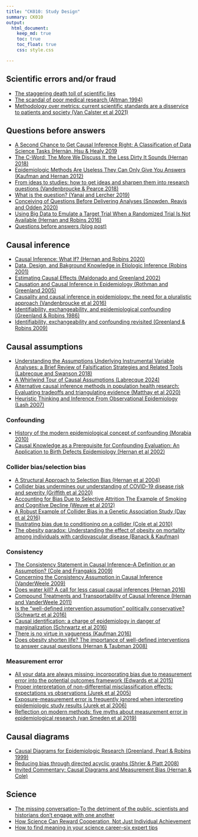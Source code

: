 ```yaml
---
title: "CK010: Study Design"
summary: CK010
output:
  html_document:
    keep_md: true
    toc: true
    toc_float: true
    css: style.css

---
```




## Scientific errors and/or fraud

- [The staggering death toll of scientific lies](https://www.vox.com/future-perfect/368350/scientific-research-fraud-crime-jail-time)
- [The scandal of poor medical research (Altman 1994)](https://www.bmj.com/content/308/6924/283)
- [Methodology over metrics: current scientific standards are a disservice to patients and society (Van Calster et al 2021)](https://www.sciencedirect.com/science/article/pii/S0895435621001700)



## Questions before answers

- [A Second Chance to Get Causal Inference Right: A Classification of Data Science Tasks (Hernán, Hsu & Healy 2019](https://www.tandfonline.com/doi/full/10.1080/09332480.2019.1579578)
- [The C-Word: The More We Discuss It, the Less Dirty It Sounds (Hernan 2018)](https://ajph.aphapublications.org/doi/full/10.2105/AJPH.2018.304392)
- [Epidemiologic Methods Are Useless They Can Only Give You Answers (Kaufman and Hernan 2012)](https://journals.lww.com/epidem/Fulltext/2012/11000/Commentary___Epidemiologic_Methods_Are_UselessThey.3.aspx)
- [From ideas to studies: how to get ideas and sharpen them into research questions (Vandenbroucke & Pearce 2018)](https://www.ncbi.nlm.nih.gov/pmc/articles/PMC5846748/) 
- [What is the question? (Yanai and Lercher 2019)](https://genomebiology.biomedcentral.com/articles/10.1186/s13059-019-1902-1)
- [Conceiving of Questions Before Delivering Analyses (Snowden, Reavis and Odden 2020)](https://pubmed.ncbi.nlm.nih.gov/32501813/)
- [Using Big Data to Emulate a Target Trial When a Randomized Trial Is Not Available (Hernan and Robins 2016)](https://pubmed.ncbi.nlm.nih.gov/26994063/)
- [Questions before answers (blog post)](https://www.jeremylabrecque.org/post/questions_before_answers)

## Causal inference

- [Causal Inference: What If? (Hernan and Robins 2020) ](https://www.hsph.harvard.edu/miguel-hernan/wp-content/uploads/sites/1268/2024/01/hernanrobins_WhatIf_2jan24.pdf)
- [Data, Design, and Bakground Knowledge in Etiologic Inference (Robins 2001)](https://pubmed.ncbi.nlm.nih.gov/11338312/)
- [Estimating Causal Effects (Maldonado and Greenland 2002)](https://academic.oup.com/ije/article/31/2/422/2951425)
- [Causation and Causal Inference in Epidemiology (Rothman and Greenland 2005)](https://ajph.aphapublications.org/doi/full/10.2105/AJPH.2004.059204)
- [Causality and causal inference in epidemiology: the need for a pluralistic approach (Vandenbroucke et al 2016)](https://academic.oup.com/ije/article/45/6/1776/2617148)
- [Identifiability, exchangeability, and epidemiological confounding (Greenland & Robins 1986)](https://pubmed.ncbi.nlm.nih.gov/3771081/)
- [Identifiability, exchangeability and confounding revisited (Greenland & Robins 2009)](https://epi-perspectives.biomedcentral.com/articles/10.1186/1742-5573-6-4)

## Causal assumptions


- [Understanding the Assumptions Underlying Instrumental Variable Analyses: a Brief Review of Falsification Strategies and Related Tools (Labrecque and Swanson 2018)](https://pubmed.ncbi.nlm.nih.gov/30148040/)
- [A Whirlwind Tour of Causal Assumptions (Labrecque 2024)](files/whirlwind.pdf)
- [Alternative causal inference methods in population health research: Evaluating tradeoffs and triangulating evidence (Matthay et al 2020)](https://pubmed.ncbi.nlm.nih.gov/31890846/)
- [Heuristic Thinking and Inference From Observational Epidemiology (Lash 2007)](https://journals.lww.com/epidem/fulltext/2007/01000/heuristic_thinking_and_inference_from.13.aspx)

### Confounding

- [History of the modern epidemiological concept of confounding (Morabia 2010)](https://jech.bmj.com/content/65/4/297)
- [Causal Knowledge as a Prerequisite for Confounding Evaluation: An Application to Birth Defects Epidemiology (Hernan et al 2002)](https://academic.oup.com/aje/article/155/2/176/108106)

### Collider bias/selection bias

- [A Structural Approach to Selection Bias (Hernan et al 2004)](https://journals.lww.com/epidem/fulltext/2004/09000/a_structural_approach_to_selection_bias.20.aspx)
- [Collider bias undermines our understanding of COVID-19 disease risk and severity (Griffith et al 2020)](https://www.nature.com/articles/s41467-020-19478-2)
- [Accounting for Bias Due to Selective Attrition The Example of Smoking and Cognitive Decline (Weuve et al 2012)](https://journals.lww.com/epidem/fulltext/2012/01000/accounting_for_bias_due_to_selective_attrition_.18.aspx)
- [A Robust Example of Collider Bias in a Genetic Association Study (Day et al 2016)](https://www.sciencedirect.com/science/article/pii/S0002929715005145)
- [Illustrating bias due to conditioning on a collider (Cole et al 2010)](https://academic.oup.com/ije/article/39/2/417/680407)
- [The obesity paradox: Understanding the effect of obesity on mortality among individuals with cardiovascular disease (Banack & Kaufman)](https://www.sciencedirect.com/science/article/pii/S0091743514000681?via%3Dihub)

### Consistency

- [The Consistency Statement in Causal Inference--A Definition or an Assumption? (Cole and Frangakis 2009)](https://journals.lww.com/epidem/fulltext/2009/01000/The_Consistency_Statement_in_Causal_Inference__A.3.aspx)
- [Concerning the Consistency Assumption in Causal Inference (VanderWeele 2009)](https://journals.lww.com/epidem/fulltext/2009/11000/concerning_the_consistency_assumption_in_causal.18.aspx)
- [Does water kill? A call for less casual causal inferences (Hernan 2016)](https://www.sciencedirect.com/science/article/pii/S1047279716302800)
- [Compound Treatments and Transportability of Causal Inference (Hernan and VanderWeele 2011)](https://journals.lww.com/epidem/fulltext/2011/05000/compound_treatments_and_transportability_of_causal.18.aspx)
- [Is the “well-defined intervention assumption” politically conservative? (Schwartz et al 2016)](https://www.sciencedirect.com/science/article/pii/S0277953615301933)
- [Causal identification: a charge of epidemiology in danger of marginalization (Schrwartz et al 2016)](https://pubmed.ncbi.nlm.nih.gov/27237595/)
- [There is no virtue in vagueness (Kaufman 2016)](https://www.sciencedirect.com/science/article/pii/S1047279716302824)
- [Does obesity shorten life? The importance of well-defined interventions to answer causal questions (Hernan & Taubman 2008)](https://www.nature.com/articles/ijo200882)


### Measurement error

- [All your data are always missing: incorporating bias due to measurement error into the potential outcomes framework (Edwards et al 2015)](https://academic.oup.com/ije/article/44/4/1452/667247)
- [Proper interpretation of non-differential misclassification effects: expectations vs observations (Jurek et al 2005)](https://academic.oup.com/ije/article/34/3/680/682302)
- [Exposure-measurement error is frequently ignored when interpreting epidemiologic study results (Jurek et al 2006)](https://link.springer.com/article/10.1007/s10654-006-9083-0)
- [Reflection on modern methods: five myths about measurement error in epidemiological research (van Smeden et al 2019)](https://academic.oup.com/ije/article/49/1/338/5671729)


## Causal diagrams

- [Causal Diagrams for Epidemiologic Research (Greenland, Pearl & Robins 1999)](https://journals.lww.com/epidem/Abstract/1999/01000/Causal_Diagrams_for_Epidemiologic_Research.8.aspx)
- [Reducing bias through directed acyclic graphs (Shrier & Platt 2008)](https://bmcmedresmethodol.biomedcentral.com/articles/10.1186/1471-2288-8-70)
- [Invited Commentary: Causal Diagrams and Measurement Bias (Hernan & Cole)](https://academic.oup.com/aje/article/170/8/959/145135)


## Science

- [The missing conversation--To the detriment of the public, scientists and historians don’t engage with one another](https://aeon.co/essays/science-and-history-cannot-afford-to-be-indifferent-to-each-other)
- [How Science Can Reward Cooperation, Not Just Individual Achievement](https://www.psychologicalscience.org/publications/observer/rewarding-cooperation.html)
- [How to find meaning in your science career--six expert tips](https://www.nature.com/articles/d41586-024-00476-z)

